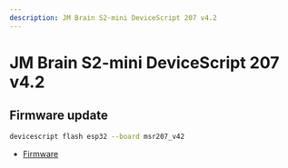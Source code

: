 ```yaml
---
description: JM Brain S2-mini DeviceScript 207 v4.2
---
```

# JM Brain S2-mini DeviceScript 207 v4.2




## Firmware update

```bash
devicescript flash esp32 --board msr207_v42
```


- [Firmware](https://github.com/microsoft/jacdac-esp32/releases/latest/download/devicescript-esp32s2-msr207_v42-0x1000.bin)
